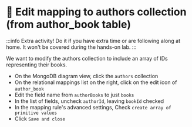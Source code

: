 
# 🦸 Edit mapping to authors collection (from author_book table)

:::info
Extra activity! Do it if you have extra time or are following along at home. It won't be covered during the hands-on lab.
:::

We want to modify the authors collection to include an array of IDs representing their books. 

- On the MongoDB diagram view, click the `authors` collection
- On the relational mappings list on the right, click on the edit icon of `author_book`
- Edit the field name from `authorBooks` to just `books`
- In the list of fields, uncheck `authorId`, leaving `bookId` checked
- In the mapping rule's advanced settings, Check `create array of primitive values`
- Click `Save and close`


<Screenshot url="https://www.mongodb.com/products/tools/relational-migrator" src="img/120-image-001.png" alt="Screenshot of the connect modal" />

